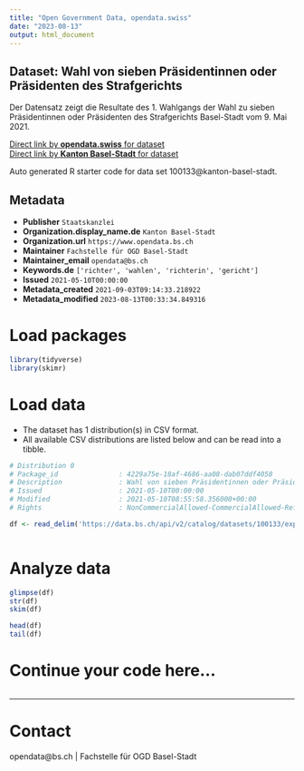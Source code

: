 ```yaml
---
title: "Open Government Data, opendata.swiss"
date: "2023-08-13"
output: html_document
---
```


## Dataset: Wahl von sieben Präsidentinnen oder Präsidenten des Strafgerichts

Der Datensatz zeigt die Resultate des 1. Wahlgangs der Wahl zu sieben Präsidentinnen oder Präsidenten des Strafgerichts Basel-Stadt vom 9. Mai 2021. 

[Direct link by **opendata.swiss** for dataset](https://opendata.swiss/de/dataset/wahl-von-sieben-prasidentinnen-oder-prasidenten-des-strafgerichts)<br>
[Direct link by **Kanton Basel-Stadt** for dataset](https://data.bs.ch/explore/dataset/100133/)

Auto generated R starter code for data set 100133@kanton-basel-stadt.

## Metadata

- **Publisher** `Staatskanzlei`
- **Organization.display_name.de** `Kanton Basel-Stadt`
- **Organization.url** `https://www.opendata.bs.ch`
- **Maintainer** `Fachstelle für OGD Basel-Stadt`
- **Maintainer_email** `opendata@bs.ch`
- **Keywords.de** `['richter', 'wahlen', 'richterin', 'gericht']`
- **Issued** `2021-05-10T00:00:00`
- **Metadata_created** `2021-09-03T09:14:33.218922`
- **Metadata_modified** `2023-08-13T00:33:34.849316`


# Load packages

```r

library(tidyverse)
library(skimr)

```

# Load data

-   The dataset has 1 distribution(s) in CSV format.
-   All available CSV distributions are listed below and can be read into a tibble.

```r

# Distribution 0
# Package_id               : 4229a75e-18af-4686-aa08-dab07ddf4058
# Description              : Wahl von sieben Präsidentinnen oder Präsidenten des Strafgerichts (csv)
# Issued                   : 2021-05-10T00:00:00
# Modified                 : 2021-05-10T08:55:58.356000+00:00
# Rights                   : NonCommercialAllowed-CommercialAllowed-ReferenceRequired

df <- read_delim('https://data.bs.ch/api/v2/catalog/datasets/100133/exports/csv')



```

# Analyze data

```r

glimpse(df)
str(df)
skim(df)

head(df)
tail(df)

```

# Continue your code here...

```r

```

------------------------------------------------------------------------

# Contact

opendata@bs.ch | Fachstelle für OGD Basel-Stadt
